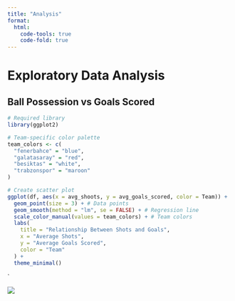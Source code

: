 ```yaml
---
title: "Analysis"
format:
  html:
    code-tools: true
    code-fold: true
---
```


# Exploratory Data Analysis

## Ball Possession vs Goals Scored

```r
# Required library
library(ggplot2)

# Team-specific color palette
team_colors <- c(
  "fenerbahce" = "blue",
  "galatasaray" = "red",
  "besiktas" = "white",
  "trabzonspor" = "maroon"
)

# Create scatter plot
ggplot(df, aes(x = avg_shoots, y = avg_goals_scored, color = Team)) +
  geom_point(size = 3) + # Data points
  geom_smooth(method = "lm", se = FALSE) + # Regression line
  scale_color_manual(values = team_colors) + # Team colors
  labs(
    title = "Relationship Between Shots and Goals",
    x = "Average Shots",
    y = "Average Goals Scored",
    color = "Team"
  ) +
  theme_minimal()
```

\`

![](http://127.0.0.1:17181/graphics/be83dfd0-8d9c-407f-82c7-3d176e705d1c.png)

